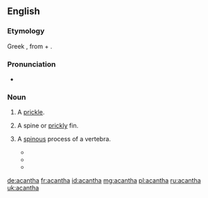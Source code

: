 ==English==

===Etymology===
Greek {{term|ἄκανθα||thorn|tr=akantha|lang=grc}}, from {{term|ἀκή|tr=akē||thorn|sc=polytonic|lang=grc}} + {{term|ἄνθος|tr=anthos||flower|sc=polytonic|lang=grc}}.

===Pronunciation===
* {{a|US}} {{IPA|/əˈkæn.θə/|/əˈkænt.θə/}}

===Noun===
{{en-noun}}

# {{context|botany|lang=en}} A [[prickle]].
# {{context|zoology|lang=en}} A spine or [[prickly]] fin.
# {{context|anatomy|lang=en}} A [[spinous]] process of a vertebra.
#* {{quote-book|title=Galen on the usefulness of the parts of the body| page=581| books.google.com/books?id=HbVsAAAAMAAJ| by={{w|Galen}}| author=Margaret Tallmadge May| year=1968| passage=Moreover, all the outgrowths which I have said constitute the '''acantha''' are not of equal size in all the vertebrae, and Nature has done this with wonderful forethought.|url=http://books.google.com/books?id=HbVsAAAAMAAJ&q=%22an|the+acantha%22&dq=%22an|the+acantha%22&hl=en&sa=X&ei=8kwIUeGEB6Ga0QHVloHgDA&ved=0CHwQ6AEwDjge}}
#*{{quote-book|title=Speaking of Children's Posture Problems and the Injuries They Cause| page=55| books.google.com/books?isbn=0832622443| author=Renate Zauner| year=1980| passage=Individual vertebral bodies (right) as seen from the side and from above. The '''acantha''' is the spiney projection on the right of each illustration: in the lower illustration the boney spinal canal is shown between the '''acantha''' and the vertebral body.}}
#* {{quote-book|title=Foundations of Manual Lymph Drainage| page=73| books.google.com/books?isbn=0323070418| author=Michael Foeldi, Roman Strossenreuther| year=2005| passage=Rotary strokes or stationary circles in the direction of the flank / Alternate from the '''acantha''' of the vertebral column in the direction of the flank (medial to lateral)}}
[[de:acantha]]
[[fr:acantha]]
[[id:acantha]]
[[mg:acantha]]
[[pl:acantha]]
[[ru:acantha]]
[[uk:acantha]]